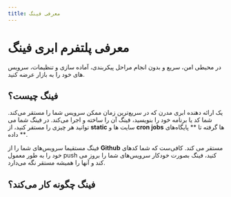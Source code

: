 ```yaml
---
title: معرفی فینگ
---
```


# معرفی پلتفرم ابری فینگ
در محیطی امن، سریع و بدون انجام مراحل پیکربندی، آماده سازی و تنظیمات، سرویس های خود را به بازار عرضه کنید.

## فینگ چیست؟
یک ارائه دهنده ابری مدرن که در سریع‌ترین زمان ممکن سرویس شما را مستقر می‌کند.
شما کد یا برنامه خود را بنویسید، فینگ آن را ساخته و اجرا می‌کند.
در فینگ شما می توانید هر چیزی را مستقر کنید، از **static** سایت ها و **cron jobs** ها گرفته تا ** پایگاه‌های داده **.

فینگ مستقیما سرویس‌های شما را از **Github** مستقر می کند. کافی‌ست که شما کدهای خود را به طور معمول push کنید، فینگ بصورت خودکار سرویس‌های شما را بروز می کند و آنها را همیشه مستقر نگه می‌دارد.

## فینگ چگونه کار می‌کند؟

